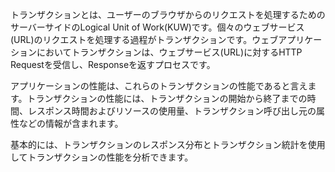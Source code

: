トランザクションとは、ユーザーのブラウザからのリクエストを処理するためのサーバーサイドのLogical Unit of Work(KUW)です。個々のウェブサービス(URL)のリクエストを処理する過程がトランザクションです。ウェブアプリケーションにおいてトランザクションは、ウェブサービス(URL)に対するHTTP Requestを受信し、Responseを返すプロセスです。

アプリケーションの性能は、これらのトランザクションの性能であると言えます。トランザクションの性能には、トランザクションの開始から終了までの時間、レスポンス時間およびリソースの使用量、トランザクション呼び出し元の属性などの情報が含まれます。

基本的には、トランザクションのレスポンス分布とトランザクション統計を使用してトランザクションの性能を分析できます。

